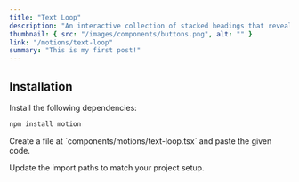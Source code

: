 ```yaml
---
title: "Text Loop"
description: "An interactive collection of stacked headings that reveal individual content sections with a click."
thumbnail: { src: "/images/components/buttons.png", alt: "" }
link: "/motions/text-loop"
summary: "This is my first post!"
---
```


<ComponentPreview name="text-loop-demo" />

## Installation

<Steps>
<Step>
Install the following dependencies:
</Step>

```bash 
npm install motion
```

<Step>
    Create a file at `components/motions/text-loop.tsx` and paste the given code.
</Step>

<CollapsibleSource name="text-loop" />

<Step>Update the import paths to match your project setup.</Step>

</Steps>
